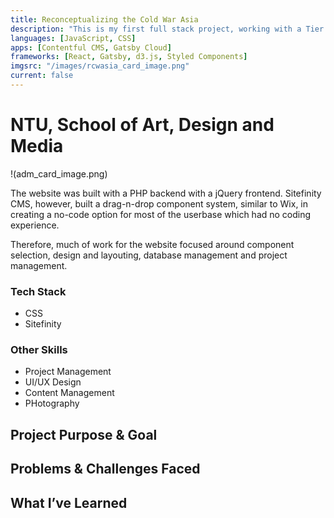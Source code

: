 ```yaml
---
title: Reconceptualizing the Cold War Asia
description: "This is my first full stack project, working with a Tier 1 MOE grant project (6 digits) for creating a digital archive regarding cold war narratives within Asia. The project archives over 100 interviews surrounding the cold war in Asia.The project is a long- term research project by Prof.Masuda Hajimu, a historian at NUS focusing on the Cold War in Asia."
languages: [JavaScript, CSS]
apps: [Contentful CMS, Gatsby Cloud]
frameworks: [React, Gatsby, d3.js, Styled Components]
imgsrc: "/images/rcwasia_card_image.png"
current: false
---
```


# NTU, School of Art, Design and Media

!(adm_card_image.png)

The website was built with a PHP backend with a jQuery frontend. Sitefinity CMS, however, built a drag-n-drop component system, similar to Wix, in creating a no-code option for most of the userbase which had no coding experience.

Therefore, much of work for the website focused around component selection, design and layouting, database management and project management.

### Tech Stack

- CSS
- Sitefinity

### Other Skills

- Project Management
- UI/UX Design
- Content Management
- PHotography

## Project Purpose & Goal

## Problems & Challenges Faced

## What I’ve Learned
